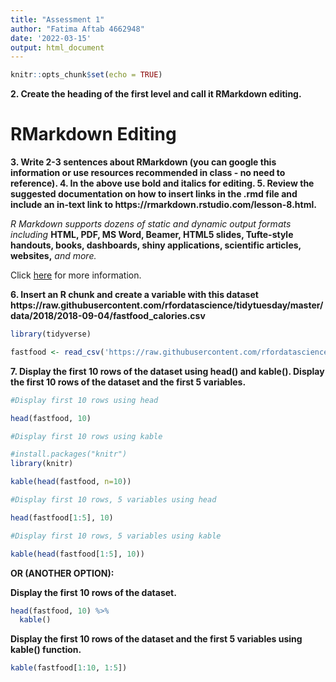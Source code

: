 ```yaml
---
title: "Assessment 1"
author: "Fatima Aftab 4662948"
date: '2022-03-15'
output: html_document
---
```


```r
knitr::opts_chunk$set(echo = TRUE)
```


**2. Create the heading of the first level and call it RMarkdown editing.**

# RMarkdown Editing

**3. Write 2-3 sentences about RMarkdown (you can google this information or use resources recommended in class - no need to reference). 4. In the above use bold and italics for editing. 5. Review the suggested documentation on how to insert links in the .rmd file and include an in-text link to https://rmarkdown.rstudio.com/lesson-8.html.**

*R Markdown supports dozens of static and dynamic output formats including* **HTML, PDF, MS Word, Beamer, HTML5 slides, Tufte-style handouts, books, dashboards, shiny applications, scientific articles, websites,** *and more.*

Click [here](https://rmarkdown.rstudio.com/lesson-8.html) for more information.

**6. Insert an R chunk and create a variable with this dataset
https://raw.githubusercontent.com/rfordatascience/tidytuesday/master/data/2018/2018-09-04/fastfood_calories.csv**

```r
library(tidyverse)

fastfood <- read_csv('https://raw.githubusercontent.com/rfordatascience/tidytuesday/master/data/2018/2018-09-04/fastfood_calories.csv')
```

**7. Display the first 10 rows of the dataset using head() and kable(). Display the first 10 rows of the dataset and the first 5 variables.**

```r
#Display first 10 rows using head

head(fastfood, 10)

#Display first 10 rows using kable

#install.packages("knitr")
library(knitr)

kable(head(fastfood, n=10))

#Display first 10 rows, 5 variables using head

head(fastfood[1:5], 10)

#Display first 10 rows, 5 variables using kable

kable(head(fastfood[1:5], 10))

```

**OR (ANOTHER OPTION):**

**Display the first 10 rows of the dataset.**
```r
head(fastfood, 10) %>% 
  kable()
```

**Display the first 10 rows of the dataset and the first 5 variables using kable() function.**

```r
kable(fastfood[1:10, 1:5])
```





